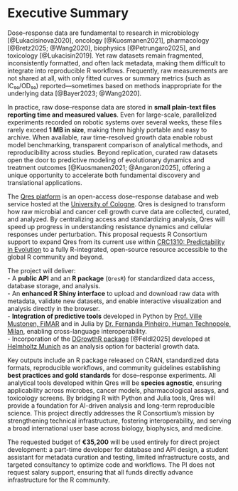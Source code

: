 # Executive Summary

Dose–response data are fundamental to research in microbiology [@Lukacisinova2020], oncology [@Kuosmanen2021], pharmacology [@Bretz2025; @Wang2020], biophysics [@Petrungaro2025], and toxicology [@Lukacisin2019]. Yet raw datasets remain fragmented, inconsistently formatted, and often lack metadata, making them difficult to integrate into reproducible R workflows. Frequently, raw measurements are not shared at all, with only fitted curves or summary metrics (such as IC₅₀/OD₅₀) reported—sometimes based on methods inappropriate for the underlying data [@Bayer2023; @Wang2020].

In practice, raw dose–response data are stored in **small plain-text files reporting time and measured values**. Even for large-scale, parallelized experiments recorded on robotic systems over several weeks, these files rarely exceed **1 MB in size**, making them highly portable and easy to archive. When available, raw time-resolved growth data enable robust model benchmarking, transparent comparison of analytical methods, and reproducibility across studies. Beyond replication, curated raw datasets open the door to predictive modeling of evolutionary dynamics and treatment outcomes [@Kuosmanen2021; @Angaroni2025], offering a unique opportunity to accelerate both fundamental discovery and translational applications.

The [Qres platform](https://growthcurvedb.shinyapps.io/growthcurvedb/) is an open-access dose–response database and web service hosted at the [University of Cologne](https://crc1310.uni-koeln.de/). Qres is designed to transform how raw microbial and cancer cell growth curve data are collected, curated, and analyzed. By centralizing access and standardizing analysis, Qres will speed up progress in understanding resistance dynamics and cellular responses under perturbation. This proposal requests R Consortium support to expand Qres from its current use within [CRC1310: Predictability in Evolution](https://crc1310.uni-koeln.de/) to a fully R-integrated, open-source resource accessible to the global R community and beyond.

The project will deliver:\
- A **public API** and an **R package** (`QresR`) for standardized data access, database storage, and analysis.\
- An **enhanced R Shiny interface** to upload and download raw data with metadata, validate new datasets, and enable interactive visualization and analysis directly in the browser.\
- **Integration of predictive tools** developed in Python by [Prof. Ville Mustonen, FiMAR](https://www.fimar.fi/) and in Julia by [Dr. Fernanda Pinheiro, Human Technopole, Milan](https://humantechnopole.it/en/), enabling cross-language interoperability.\
- Incorporation of the [DGrowthR package](https://bio-datascience.github.io/DGrowthR/) [@Feldl2025] developed at [Helmholtz Munich](https://www.helmholtz-munich.de/en) as an analysis option for bacterial growth data.

Key outputs include an R package released on CRAN, standardized data formats, reproducible workflows, and community guidelines establishing **best practices and gold standards** for dose–response experiments. All analytical tools developed within Qres will be **species agnostic**, ensuring applicability across microbes, cancer models, pharmacological assays, and toxicology screens. By bridging R with Python and Julia tools, Qres will provide a foundation for AI-driven analysis and long-term reproducible science. This project directly addresses the R Consortium’s mission by strengthening technical infrastructure, fostering interoperability, and serving a broad international user base across biology, biophysics, and medicine.

The requested budget of **€35,200** will be used entirely for direct project development: a part-time developer for database and API design, a student assistant for metadata curation and testing, limited infrastructure costs, and targeted consultancy to optimize code and workflows. The PI does not request salary support, ensuring that all funds directly advance infrastructure for the R community.
